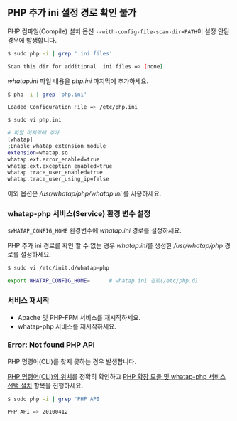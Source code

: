## PHP 추가 ini 설정 경로 확인 불가

PHP 컴파일(Compile) 설치 옵션 `--with-config-file-scan-dir=PATH`이 설정 안된 경우에 발생합니다.

```bash
$ sudo php -i | grep '.ini files'

Scan this dir for additional .ini files => (none)
```

*whatap.ini* 파일 내용을 *php.ini* 마지막에 추가하세요.

```bash
$ php -i | grep 'php.ini'

Loaded Configuration File => /etc/php.ini

$ sudo vi php.ini

# 파일 마지막에 추가
[whatap]
;Enable whatap extension module
extension=whatap.so
whatap.ext.error_enabled=true
whatap.ext.exception_enabled=true
whatap.trace_user_enabled=true
whatap.trace_user_using_ip=false
```

이외 옵션은 */usr/whatap/php/whatap.ini* 를 사용하세요.

### whatap-php 서비스(Service) 환경 변수 설정

`$WHATAP_CONFIG_HOME` 환경변수에 *whatap.ini* 경로를 설정하세요.

PHP 추가 ini 경로를 확인 할 수 없는 경우 *whatap.ini*를 생성한 */usr/whatap/php* 경로를 설정하세요.

```bash
$ sudo vi /etc/init.d/whatap-php

export WHATAP_CONFIG_HOME=      # whatap.ini 경로(/etc/php.d)
```

### 서비스 재시작
* Apache 및 PHP-FPM 서비스를 재시작하세요. 
* whatap-php 서비스를 재시작하세요.

### Error: Not found PHP API

<!-- 문제 해결 페이지의 수동 설정? -->
<!-- 명령어 경로 확인 후 확장 모듈과 서비스 선택 설치가 진행되는 순서가 필요한지?-->

PHP 명령어(CLI)를 찾지 못하는 경우 발생합니다. 

[PHP 명령어(CLI)의 위치](#check-php-cli-path)를 정확히 확인하고 [PHP 확장 모듈 및 whatap-php 서비스 선택 설치](#extension-modul-manual-setting) 항목을 진행하세요.
<!--
* [PHP 명령어(CLI)의 위치](#php-명령어cli-경로-확인)를 정확히 확인하세요.
* [PHP 확장 모듈 및 whatap-php 서비스 선택 설치](#php-확장-모듈-및-whatap-php-서비스-수동-설정) 항목을 진행하세요.
-->

```bash title='PHP API 버전 정보 확인'
$ sudo php -i | grep 'PHP API'

PHP API => 20100412
```